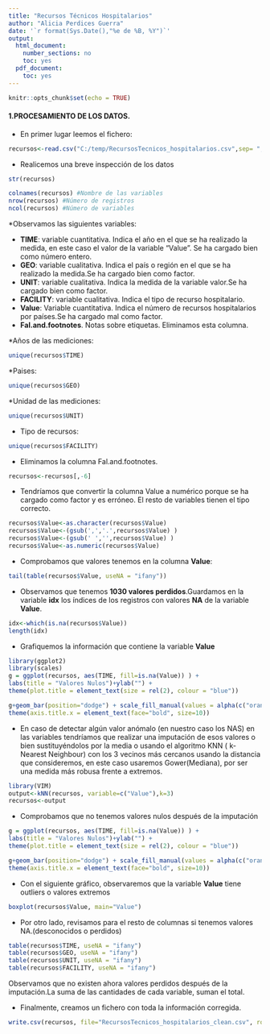 ---
title: "Recursos Técnicos Hospitalarios"
author: "Alicia Perdices Guerra"
date: '`r format(Sys.Date(),"%e de %B, %Y")`'
output:
  html_document:
    number_sections: no
    toc: yes
  pdf_document:
    toc: yes
---

```{r setup, include=FALSE}
knitr::opts_chunk$set(echo = TRUE)
```

#### **1.PROCESAMIENTO DE LOS DATOS.**

* En primer lugar leemos el fichero:

```{r}
recursos<-read.csv("C:/temp/RecursosTecnicos_hospitalarios.csv",sep= ",")
```
 
* Realicemos una breve inspección de los datos

```{r}
str(recursos)
```

```{r}
colnames(recursos) #Nombre de las variables
nrow(recursos) #Número de registros
ncol(recursos) #Número de variables
```

*Observamos las siguientes variables:

  * **TIME**: variable cuantitativa. Indica el año en el que se ha realizado la medida, en este caso el valor de la variable "Value". Se ha cargado bien como número entero.
  * **GEO**: variable cualitativa. Indica el país o región en el que se ha realizado la medida.Se ha cargado bien como factor.
  * **UNIT**: variable cualitativa. Indica la medida de la variable valor.Se ha cargado bien como factor.
  * **FACILITY**: variable cualitativa. Indica el tipo de recurso hospitalario.
  * **Value**: Variable cuantitativa. Indica el número de recursos hospitalarios por países.Se ha cargado mal como factor.
  * **Fal.and.footnotes**. Notas sobre etiquetas. Eliminamos esta columna.

*Años de las mediciones:

```{r}
unique(recursos$TIME)
```

*Paises:

```{r}
unique(recursos$GEO)
```

*Unidad de las mediciones:

```{r}
unique(recursos$UNIT)
```

* Tipo de recursos:

```{r}
unique(recursos$FACILITY)
```

* Eliminamos la columna Fal.and.footnotes.

```{r}
recursos<-recursos[,-6]
```

* Tendríamos que convertir la columna Value a numérico porque se ha cargado como factor y es erróneo. El resto de variables tienen el tipo correcto.

```{r}
recursos$Value<-as.character(recursos$Value)
recursos$Value<-(gsub(',','.',recursos$Value) )
recursos$Value<-(gsub(' ','',recursos$Value) )
recursos$Value<-as.numeric(recursos$Value)
```

* Comprobamos que valores tenemos en la columna **Value**:

```{r}
tail(table(recursos$Value, useNA = "ifany"))
```

* Observamos que tenemos **1030 valores perdidos**.Guardamos en la variable **idx** los índices de los registros con valores **NA** de la variable **Value**.

```{r}
idx<-which(is.na(recursos$Value))
length(idx)

```

* Grafiquemos la información que contiene la variable **Value**

```{r}
library(ggplot2)
library(scales)
g = ggplot(recursos, aes(TIME, fill=is.na(Value)) ) +
labs(title = "Valores Nulos")+ylab("") +
theme(plot.title = element_text(size = rel(2), colour = "blue"))

g+geom_bar(position="dodge") + scale_fill_manual(values = alpha(c("orange", "blue"), 1)) +
theme(axis.title.x = element_text(face="bold", size=10)) 
```

* En caso de detectar algún valor anómalo (en nuestro caso los NAS) en las variables tendríamos que realizar una imputación de esos valores o bien sustituyéndolos por la media o usando el algoritmo KNN ( k-Nearest Neighbour) con los 3 vecinos más cercanos usando la distancia que consideremos, en este caso usaremos Gower(Mediana), por ser una medida más robusa frente a extremos.

```{r}
library(VIM)
output<-kNN(recursos, variable=c("Value"),k=3) 
recursos<-output
```

* Comprobamos que no tenemos valores nulos después de la imputación

```{r}
g = ggplot(recursos, aes(TIME, fill=is.na(Value)) ) +
labs(title = "Valores Nulos")+ylab("") +
theme(plot.title = element_text(size = rel(2), colour = "blue"))

g+geom_bar(position="dodge") + scale_fill_manual(values = alpha(c("orange", "blue"), 1)) +
theme(axis.title.x = element_text(face="bold", size=10)) 
```

* Con el siguiente gráfico, observaremos que la variable **Value**  tiene outliers o valores extremos

```{r}
boxplot(recursos$Value, main="Value")
```

* Por otro lado, revisamos para el resto de columnas si tenemos valores NA.(desconocidos o perdidos)

```{r}
table(recursos$TIME, useNA = "ifany")
table(recursos$GEO, useNA = "ifany")
table(recursos$UNIT, useNA = "ifany")
table(recursos$FACILITY, useNA = "ifany")
```

Observamos que no existen ahora valores perdidos después de la imputación.La suma de las cantidades de cada variable, suman el total.

* Finalmente, creamos un fichero con toda la información corregida.

```{r}
write.csv(recursos, file="RecursosTecnicos_hospitalarios_clean.csv", row.names = FALSE)
```

